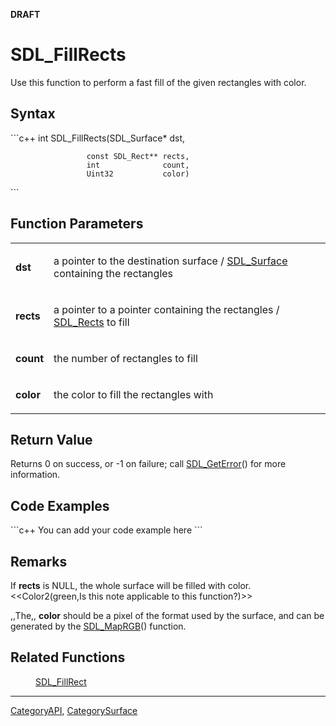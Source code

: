<!-- pragma section-numbers off -->
<!-- pragma disable-camelcase -->
'''DRAFT'''

= SDL_FillRects =
Use this function to perform a fast fill of the given rectangles with color.


== Syntax ==
```c++
int SDL_FillRects(SDL_Surface*     dst,
                  const SDL_Rect** rects,
                  int              count,
                  Uint32           color)
```

== Function Parameters ==
{|
|'''dst'''
|a pointer to the destination surface / [[SDL_Surface]] containing the rectangles
|-
|'''rects'''
|a pointer to a pointer containing the rectangles / [[SDL_Rect]]s to fill
|-
|'''count'''
|the number of rectangles to fill
|-
|'''color'''
|the color to fill the rectangles with
|}

== Return Value ==
Returns 0 on success, or -1 on failure; call [[SDL_GetError]]() for more information.

== Code Examples ==
```c++
You can add your code example here
```

== Remarks ==
If '''rects''' is NULL, the whole surface will be filled with color. <<Color2(green,Is this note applicable to this function?)>>

,,The,, '''color''' should be a pixel of the format used by the surface, and can be generated by the [[SDL_MapRGB]]() function.

== Related Functions ==
:[[SDL_FillRect]]

----
[[CategoryAPI]], [[CategorySurface]]
